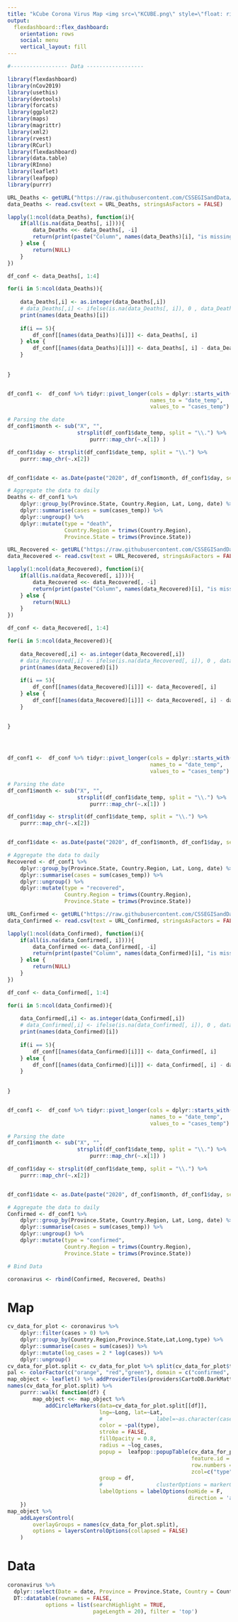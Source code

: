 ```yaml
---
title: "kCube Corona Virus Map <img src=\"KCUBE.png\" style=\"float: right;\"/> "
output: 
  flexdashboard::flex_dashboard:
    orientation: rows
    social: menu
    vertical_layout: fill
---
```


```r


#------------------ Data ------------------

library(flexdashboard)
library(nCov2019)
library(usethis)
library(devtools)
library(forcats)
library(ggplot2)
library(maps)
library(magrittr)
library(xml2)
library(rvest)
library(RCurl)
library(flexdashboard)
library(data.table)
library(RInno)
library(leaflet)
library(leafpop)
library(purrr)

URL_Deaths <- getURL("https://raw.githubusercontent.com/CSSEGISandData/COVID-19/master/csse_covid_19_data/csse_covid_19_time_series/time_series_19-covid-Deaths.csv")
data_Deaths <- read.csv(text = URL_Deaths, stringsAsFactors = FALSE)

lapply(1:ncol(data_Deaths), function(i){
    if(all(is.na(data_Deaths[, i]))){
        data_Deaths <<- data_Deaths[, -i]
        return(print(paste("Column", names(data_Deaths)[i], "is missing", sep = " ")))
    } else {
        return(NULL)
    }
})

df_conf <- data_Deaths[, 1:4]

for(i in 5:ncol(data_Deaths)){
    
    data_Deaths[,i] <- as.integer(data_Deaths[,i])
    # data_Deaths[,i] <- ifelse(is.na(data_Deaths[, i]), 0 , data_Deaths[, i])
    print(names(data_Deaths)[i])
    
    if(i == 5){
        df_conf[[names(data_Deaths)[i]]] <- data_Deaths[, i]
    } else {
        df_conf[[names(data_Deaths)[i]]] <- data_Deaths[, i] - data_Deaths[, i - 1]
    }
    
    
}


df_conf1 <-  df_conf %>% tidyr::pivot_longer(cols = dplyr::starts_with("X"),
                                             names_to = "date_temp",
                                             values_to = "cases_temp")

# Parsing the date
df_conf1$month <- sub("X", "",
                      strsplit(df_conf1$date_temp, split = "\\.") %>%
                          purrr::map_chr(~.x[1]) )

df_conf1$day <- strsplit(df_conf1$date_temp, split = "\\.") %>%
    purrr::map_chr(~.x[2])


df_conf1$date <- as.Date(paste("2020", df_conf1$month, df_conf1$day, sep = "-"))

# Aggregate the data to daily
Deaths <- df_conf1 %>%
    dplyr::group_by(Province.State, Country.Region, Lat, Long, date) %>%
    dplyr::summarise(cases = sum(cases_temp)) %>%
    dplyr::ungroup() %>%
    dplyr::mutate(type = "death",
                  Country.Region = trimws(Country.Region),
                  Province.State = trimws(Province.State))

URL_Recovered <- getURL("https://raw.githubusercontent.com/CSSEGISandData/COVID-19/master/csse_covid_19_data/csse_covid_19_time_series/time_series_19-covid-Recovered.csv")
data_Recovered <- read.csv(text = URL_Recovered, stringsAsFactors = FALSE)

lapply(1:ncol(data_Recovered), function(i){
    if(all(is.na(data_Recovered[, i]))){
        data_Recovered <<- data_Recovered[, -i]
        return(print(paste("Column", names(data_Recovered)[i], "is missing", sep = " ")))
    } else {
        return(NULL)
    }
})

df_conf <- data_Recovered[, 1:4]

for(i in 5:ncol(data_Recovered)){
    
    data_Recovered[,i] <- as.integer(data_Recovered[,i])
    # data_Recovered[,i] <- ifelse(is.na(data_Recovered[, i]), 0 , data_Recovered[, i])
    print(names(data_Recovered)[i])
    
    if(i == 5){
        df_conf[[names(data_Recovered)[i]]] <- data_Recovered[, i]
    } else {
        df_conf[[names(data_Recovered)[i]]] <- data_Recovered[, i] - data_Recovered[, i - 1]
    }
    
    
}




df_conf1 <-  df_conf %>% tidyr::pivot_longer(cols = dplyr::starts_with("X"),
                                             names_to = "date_temp",
                                             values_to = "cases_temp")

# Parsing the date
df_conf1$month <- sub("X", "",
                      strsplit(df_conf1$date_temp, split = "\\.") %>%
                          purrr::map_chr(~.x[1]) )

df_conf1$day <- strsplit(df_conf1$date_temp, split = "\\.") %>%
    purrr::map_chr(~.x[2])


df_conf1$date <- as.Date(paste("2020", df_conf1$month, df_conf1$day, sep = "-"))

# Aggregate the data to daily
Recovered <- df_conf1 %>%
    dplyr::group_by(Province.State, Country.Region, Lat, Long, date) %>%
    dplyr::summarise(cases = sum(cases_temp)) %>%
    dplyr::ungroup() %>%
    dplyr::mutate(type = "recovered",
                  Country.Region = trimws(Country.Region),
                  Province.State = trimws(Province.State))

URL_Confirmed <- getURL("https://raw.githubusercontent.com/CSSEGISandData/COVID-19/master/csse_covid_19_data/csse_covid_19_time_series/time_series_19-covid-Confirmed.csv")
data_Confirmed <- read.csv(text = URL_Confirmed, stringsAsFactors = FALSE)

lapply(1:ncol(data_Confirmed), function(i){
    if(all(is.na(data_Confirmed[, i]))){
        data_Confirmed <<- data_Confirmed[, -i]
        return(print(paste("Column", names(data_Confirmed)[i], "is missing", sep = " ")))
    } else {
        return(NULL)
    }
})

df_conf <- data_Confirmed[, 1:4]

for(i in 5:ncol(data_Confirmed)){
    
    data_Confirmed[,i] <- as.integer(data_Confirmed[,i])
    # data_Confirmed[,i] <- ifelse(is.na(data_Confirmed[, i]), 0 , data_Confirmed[, i])
    print(names(data_Confirmed)[i])
    
    if(i == 5){
        df_conf[[names(data_Confirmed)[i]]] <- data_Confirmed[, i]
    } else {
        df_conf[[names(data_Confirmed)[i]]] <- data_Confirmed[, i] - data_Confirmed[, i - 1]
    }
    
    
}


df_conf1 <-  df_conf %>% tidyr::pivot_longer(cols = dplyr::starts_with("X"),
                                             names_to = "date_temp",
                                             values_to = "cases_temp")

# Parsing the date
df_conf1$month <- sub("X", "",
                      strsplit(df_conf1$date_temp, split = "\\.") %>%
                          purrr::map_chr(~.x[1]) )

df_conf1$day <- strsplit(df_conf1$date_temp, split = "\\.") %>%
    purrr::map_chr(~.x[2])


df_conf1$date <- as.Date(paste("2020", df_conf1$month, df_conf1$day, sep = "-"))

# Aggregate the data to daily
Confirmed <- df_conf1 %>%
    dplyr::group_by(Province.State, Country.Region, Lat, Long, date) %>%
    dplyr::summarise(cases = sum(cases_temp)) %>%
    dplyr::ungroup() %>%
    dplyr::mutate(type = "confirmed",
                  Country.Region = trimws(Country.Region),
                  Province.State = trimws(Province.State))

# Bind Data

coronavirus <- rbind(Confirmed, Recovered, Deaths)
```

Map
=======================================================================

```r
cv_data_for_plot <- coronavirus %>% 
    dplyr::filter(cases > 0) %>% 
    dplyr::group_by(Country.Region,Province.State,Lat,Long,type) %>% 
    dplyr::summarise(cases = sum(cases)) %>% 
    dplyr::mutate(log_cases = 2 * log(cases)) %>% 
    dplyr::ungroup()
cv_data_for_plot.split <- cv_data_for_plot %>% split(cv_data_for_plot$type)
pal <- colorFactor(c("orange", "red","green"), domain = c("confirmed", "death","recovered"))
map_object <- leaflet() %>% addProviderTiles(providers$CartoDB.DarkMatter)
names(cv_data_for_plot.split) %>%
    purrr::walk( function(df) {
        map_object <<- map_object %>%
            addCircleMarkers(data=cv_data_for_plot.split[[df]],
                             lng=~Long, lat=~Lat,
                             #                 label=~as.character(cases),
                             color = ~pal(type),
                             stroke = FALSE,
                             fillOpacity = 0.8,
                             radius = ~log_cases,
                             popup =  leafpop::popupTable(cv_data_for_plot.split[[df]],
                                                          feature.id = FALSE,
                                                          row.numbers = FALSE,
                                                          zcol=c("type","cases","Country.Region","Province.State")),
                             group = df,
                             #                 clusterOptions = markerClusterOptions(removeOutsideVisibleBounds = F),
                             labelOptions = labelOptions(noHide = F,
                                                         direction = 'auto'))
    })
map_object %>%
    addLayersControl(
        overlayGroups = names(cv_data_for_plot.split),
        options = layersControlOptions(collapsed = FALSE)
    )
```

Data
=======================================================================

```r
coronavirus %>% 
  dplyr::select(Date = date, Province = Province.State, Country = Country.Region, `Case Type` = type, `Number of Cases` = cases) %>%
  DT::datatable(rownames = FALSE,
            options = list(searchHighlight = TRUE, 
                           pageLength = 20), filter = 'top')
```




